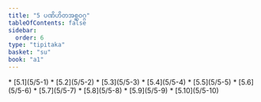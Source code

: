 ```yaml
---
title: "5 ပဏိဟိတအစ္ဆဝဂ္ဂ"
tableOfContents: false
sidebar:
  order: 6
type: "tipitaka"
basket: "su"
book: "a1"
---
```



<DynamicBreadcrumb />



<TableOfContents book="a1" section="5">
* [5.1](5/5-1)
* [5.2](5/5-2)
* [5.3](5/5-3)
* [5.4](5/5-4)
* [5.5](5/5-5)
* [5.6](5/5-6)
* [5.7](5/5-7)
* [5.8](5/5-8)
* [5.9](5/5-9)
* [5.10](5/5-10)
</TableOfContents>